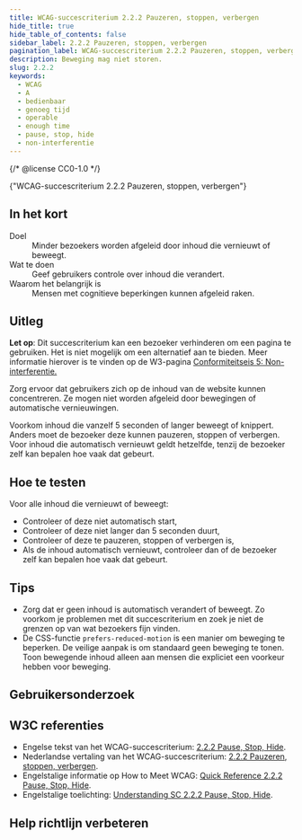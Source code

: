 ```yaml
---
title: WCAG-succescriterium 2.2.2 Pauzeren, stoppen, verbergen
hide_title: true
hide_table_of_contents: false
sidebar_label: 2.2.2 Pauzeren, stoppen, verbergen
pagination_label: WCAG-succescriterium 2.2.2 Pauzeren, stoppen, verbergen
description: Beweging mag niet storen.
slug: 2.2.2
keywords:
  - WCAG
  - A
  - bedienbaar
  - genoeg tijd
  - operable
  - enough time
  - pause, stop, hide
  - non-interferentie
---
```


{/* @license CC0-1.0 */}


<WcagHeadingGroup level={1} conformanceLevel="Niveau A">
  {"WCAG-succescriterium 2.2.2 Pauzeren, stoppen, verbergen"}
</WcagHeadingGroup>

## In het kort

<dl>
  <div class="dl__item">
    <dt class="dl__term">Doel</dt>
    <dd class="dl__definition">Minder bezoekers worden afgeleid door inhoud die vernieuwt of beweegt.</dd>
  </div>
  <div class="dl__item">
    <dt class="dl__term">Wat te doen</dt>
    <dd class="dl__definition">Geef gebruikers controle over inhoud die verandert.</dd>
  </div>
  <div class="dl__item">
    <dt class="dl__term">Waarom het belangrijk is</dt>
    <dd class="dl__definition">Mensen met cognitieve beperkingen kunnen afgeleid raken.</dd>
  </div>
</dl>

## Uitleg

<Summary />

**Let op**: Dit succescriterium kan een bezoeker verhinderen om een pagina te gebruiken. Het is niet mogelijk om een alternatief aan te bieden. Meer informatie hierover is te vinden op de W3-pagina [ Conformiteitseis 5: Non-interferentie.](https://www.w3.org/Translations/WCAG22-nl/#cc5)

Zorg ervoor dat gebruikers zich op de inhoud van de website kunnen concentreren. Ze mogen niet worden afgeleid door bewegingen of automatische vernieuwingen.

Voorkom inhoud die vanzelf 5 seconden of langer beweegt of knippert. Anders moet de bezoeker deze kunnen pauzeren, stoppen of verbergen.
Voor inhoud die automatisch vernieuwt geldt hetzelfde, tenzij de bezoeker zelf kan bepalen hoe vaak dat gebeurt.

## Hoe te testen

Voor alle inhoud die vernieuwt of beweegt:

- Controleer of deze niet automatisch start,
- Controleer of deze niet langer dan 5 seconden duurt,
- Controleer of deze te pauzeren, stoppen of verbergen is,
- Als de inhoud automatisch vernieuwt, controleer dan of de bezoeker zelf kan bepalen hoe vaak dat gebeurt.

## Tips

- Zorg dat er geen inhoud is automatisch verandert of beweegt. Zo voorkom je problemen met dit succescriterium en zoek je niet de grenzen op van wat bezoekers fijn vinden.
- De CSS-functie `prefers-reduced-motion` is een manier om beweging te beperken. De veilige aanpak is om standaard geen beweging te tonen. Toon bewegende inhoud alleen aan mensen die expliciet een voorkeur hebben voor beweging.

## Gebruikersonderzoek

<CTAGebruikersonderzoek />

## W3C referenties

- Engelse tekst van het WCAG-succescriterium: [<span lang="en">2.2.2 Pause, Stop, Hide</span>](https://www.w3.org/TR/WCAG22/#pause-stop-hide).
- Nederlandse vertaling van het WCAG-succescriterium: [2.2.2 Pauzeren, stoppen, verbergen](https://www.w3.org/Translations/WCAG22-nl/#pause-stop-hide).
- Engelstalige informatie op <span lang="en">How to Meet WCAG</span>: [<span lang="en">Quick Reference 2.2.2 Pause, Stop, Hide</span>](https://www.w3.org/WAI/WCAG22/quickref/#pause-stop-hide).
- Engelstalige toelichting: [<span lang="en">Understanding SC 2.2.2 Pause, Stop, Hide</span>](https://www.w3.org/WAI/WCAG22/Understanding/pause-stop-hide.html).

<SpotlightSection type="info">
  <Markdown omitH1 headinglevel={3}>
    <Disclaimer />
  </Markdown>
</SpotlightSection>

## Help richtlijn verbeteren

<Markdown omitH1 headinglevel={3}>
  <WCAGFooterInfo />
</Markdown>
